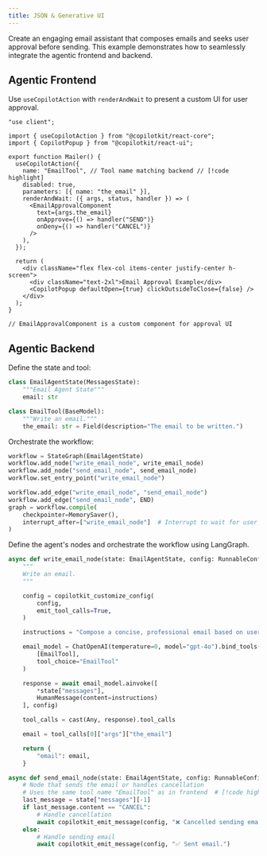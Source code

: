 ```yaml
---
title: JSON & Generative UI
---
```


Create an engaging email assistant that composes emails and seeks user approval before sending. This example demonstrates how to seamlessly integrate the agentic frontend and backend.

## Agentic Frontend

Use `useCopilotAction` with `renderAndWait` to present a custom UI for user approval.

```tsx filename="app/Mailer.tsx"
"use client";

import { useCopilotAction } from "@copilotkit/react-core";
import { CopilotPopup } from "@copilotkit/react-ui";

export function Mailer() {
  useCopilotAction({
    name: "EmailTool", // Tool name matching backend // [!code highlight]
    disabled: true,
    parameters: [{ name: "the_email" }],
    renderAndWait: ({ args, status, handler }) => (
      <EmailApprovalComponent
        text={args.the_email}
        onApprove={() => handler("SEND")}
        onDeny={() => handler("CANCEL")}
      />
    ),
  });

  return (
    <div className="flex flex-col items-center justify-center h-screen">
      <div className="text-2xl">Email Approval Example</div>
      <CopilotPopup defaultOpen={true} clickOutsideToClose={false} />
    </div>
  );
}

// EmailApprovalComponent is a custom component for approval UI
```

## Agentic Backend

Define the state and tool:

```python
class EmailAgentState(MessagesState):
    """Email Agent State"""
    email: str

class EmailTool(BaseModel):
    """Write an email."""
    the_email: str = Field(description="The email to be written.")
```

Orchestrate the workflow:

```python
workflow = StateGraph(EmailAgentState)
workflow.add_node("write_email_node", write_email_node)
workflow.add_node("send_email_node", send_email_node)
workflow.set_entry_point("write_email_node")

workflow.add_edge("write_email_node", "send_email_node")
workflow.add_edge("send_email_node", END)
graph = workflow.compile(
    checkpointer=MemorySaver(),
    interrupt_after=["write_email_node"]  # Interrupt to wait for user input  # [!code highlight]
)
```

Define the agent's nodes and orchestrate the workflow using LangGraph.

```python title="agent/my_agent/agent.py"
async def write_email_node(state: EmailAgentState, config: RunnableConfig):
    """
    Write an email.
    """

    config = copilotkit_customize_config(
        config,
        emit_tool_calls=True,
    )

    instructions = "Compose a concise, professional email based on user input."

    email_model = ChatOpenAI(temperature=0, model="gpt-4o").bind_tools(
        [EmailTool],
        tool_choice="EmailTool"
    )

    response = await email_model.ainvoke([
        *state["messages"],
        HumanMessage(content=instructions)
    ], config)

    tool_calls = cast(Any, response).tool_calls

    email = tool_calls[0]["args"]["the_email"]

    return {
        "email": email,
    }

async def send_email_node(state: EmailAgentState, config: RunnableConfig):
    # Node that sends the email or handles cancellation
    # Uses the same tool name "EmailTool" as in frontend  # [!code highlight]
    last_message = state["messages"][-1]
    if last_message.content == "CANCEL":
        # Handle cancellation
        await copilotkit_emit_message(config, "❌ Cancelled sending email.")
    else:
        # Handle sending email
        await copilotkit_emit_message(config, "✅ Sent email.")
```


